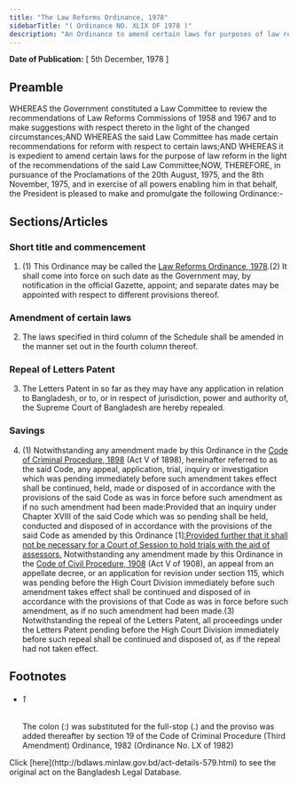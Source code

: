 ```yaml
---
title: "The Law Reforms Ordinance, 1978"
sidebarTitle: "( Ordinance NO. XLIX OF 1978 )"
description: "An Ordinance to amend certain laws for purposes of law reform."
---
```


**Date of Publication:** [ 5th December, 1978 ]

## Preamble

WHEREAS the Government constituted a Law Committee to review the recommendations of Law Reforms Commissions of 1958 and 1967 and to make suggestions with respect thereto in the light of the changed circumstances;AND WHEREAS the said Law Committee has made certain recommendations for reform with respect to certain laws;AND WHEREAS it is expedient to amend certain laws for the purpose of law reform in the light of the recommendations of the said Law Committee;NOW, THEREFORE, in pursuance of the Proclamations of the 20th August, 1975, and the 8th November, 1975, and in exercise of all powers enabling him in that behalf, the President is pleased to make and promulgate the following Ordinance:-

## Sections/Articles

### Short title and commencement

1. (1) This Ordinance may be called the [Law Reforms Ordinance, 1978](/act-579.html "Law Reforms Ordinance, 1978").(2) It shall come into force on such date as the Government may, by notification in the official Gazette, appoint; and separate dates may be appointed with respect to different provisions thereof.

### Amendment of certain laws

2. The laws specified in third column of the Schedule shall be amended in the manner set out in the fourth column thereof.

### Repeal of Letters Patent

3. The Letters Patent in so far as they may have any application in relation to Bangladesh, or to, or in respect of jurisdiction, power and authority of, the Supreme Court of Bangladesh are hereby repealed.

### Savings

4. (1) Notwithstanding any amendment made by this Ordinance in the [Code of Criminal Procedure, 1898](/act-75.html "Code of Criminal Procedure, 1898") (Act V of 1898), hereinafter referred to as the said Code, any appeal, application, trial, inquiry or investigation which was pending immediately before such amendment takes effect shall be continued, held, made or disposed of in accordance with the provisions of the said Code as was in force before such amendment as if no such amendment had been made:Provided that an inquiry under Chapter XVIII of the said Code which was so pending shall be held, conducted and disposed of in accordance with the provisions of the said Code as amended by this Ordinance [1][:Provided further that it shall not be necessary for a Court of Session to hold trials with the aid of assessors.](2) Notwithstanding any amendment made by this Ordinance in the [Code of Civil Procedure, 1908](/act-86.html "Code of Civil Procedure, 1908") (Act V of 1908), an appeal from an appellate decree, or an application for revision under section 115, which was pending before the High Court Division immediately before such amendment takes effect shall be continued and disposed of in accordance with the provisions of that Code as was in force before such amendment, as if no such amendment had been made.(3) Notwithstanding the repeal of the Letters Patent, all proceedings under the Letters Patent pending before the High Court Division immediately before such repeal shall be continued and disposed of, as if the repeal had not taken effect.

## Footnotes

- ###### 1

  The colon (:) was substituted for the full-stop (.) and the proviso was added thereafter by section 19 of the Code of Criminal Procedure (Third Amendment) Ordinance, 1982 (Ordinance No. LX of 1982)

<Note>
  Click [here](http://bdlaws.minlaw.gov.bd/act-details-579.html) to see the original act on the Bangladesh Legal Database.
</Note>
